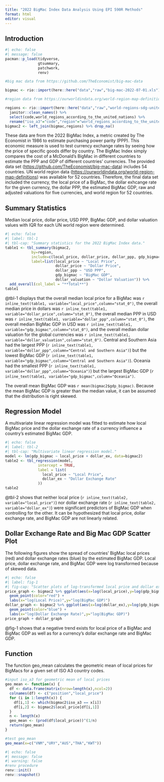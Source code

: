 ```yaml
---
title: "2022 BigMac Index Data Analysis Using EPI 590R Methods"
format: html
editor: visual
---
```


## Introduction

```r
#| echo: false
#| message: false
pacman::p_load(tidyverse,
               gtsummary,
               patchwork,
               renv)

#big mac data from https://github.com/TheEconomist/big-mac-data 

bigmac <- rio::import(here::here("data","raw","big-mac-2022-07-01.xls")) %>% janitor::clean_names()

#region data from https://ourworldindata.org/world-region-map-definitions

regions <- rio::import(here::here("data","raw","world-regions-sdg-united-nations.csv")) %>% 
  janitor::clean_names() %>% 
  select(code,world_regions_according_to_the_united_nations) %>% 
  rename("iso_a3"="code","region"="world_regions_according_to_the_united_nations")
bigmac2 <- left_join(bigmac,regions) %>% drop_na()
```

These data are from the 2022 BigMac Index, a metric created by The Economist in 1986 to estimate purchasing power parity (PPP). This economic measure is used to test currency exchange rates by seeing how the price of specific goods differ by country. The BigMac Index simply compares the cost of a McDonald's BigMac in different countries to estimate the PPP and GDP of different countries' currencies. The provided data set (<https://github.com/TheEconomist/big-mac-data>) includes 54 countries. UN world region data (<https://ourworldindata.org/world-region-map-definitions>) was available for 52 countries. Therefore, the final data set included the currency, the local price of a BigMac, the dollar exhcange rate for the given currency, the dollar PPP, the estimated BigMac GDP, raw and adjusted valuations for five currencies, and world region for 52 countries.

## Summary Statistics

Median local price, dollar price, USD PPP, BigMac GDP, and dollar valuation values with IQR for each UN world region were determined.

```r
#| echo: false
#| label: tbl-1
#| tbl-cap: "Summary statistics for the 2022 BigMac Index data."
table1 <- tbl_summary(bigmac2,
            by=region,
            include=c(local_price, dollar_price, dollar_ppp, gdp_bigmac, dollar_valuation),
            label=list(local_price ~ "Local Price",
                       dollar_price ~ "Dollar Price",
                       dollar_ppp ~ "USD PPP",
                       gdp_bigmac ~ "BigMac GDP",
                       dollar_valuation ~ "Dollar Valuation")) %>% 
  add_overall(col_label = "**Total**")
table1
```

@tbl-1 displays that the overall median local price for a BigMac was `r inline_text(table1, variable="local_price",column="stat_0")`, the overall median price in dollars was `r inline_text(table1, variable="dollar_price",column="stat_0")`, the overall median PPP in USD was `r inline_text(table1, variable="dollar_ppp",column="stat_0")`, the overall median BigMac GDP in USD was `r inline_text(table1, variable="gdp_bigmac",column="stat_0")`, and the overall median dollar valuation for the global currencies was `r inline_text(table1, variable="dollar_valuation",column="stat_0")`. Central and Southern Asia had the largest PPP (`r inline_text(table1, variable="dollar_ppp",column="Central and Southern Asia")`) but the lowest BigMac GDP (`r inline_text(table1, variable="gdp_bigmac",column="Central and Southern Asia")`). Oceania had the smallest PPP (`r inline_text(table1, variable="dollar_ppp",column="Oceania")`) but the largest BigMac GDP (`r inline_text(table1, variable="gdp_bigmac",column="Oceania")`.

The overall mean BigMac GDP was `r mean(bigmac2$gdp_bigmac)`. Because the mean BigMac GDP is greater than the median value, it can be assumed that the distribution is right skewed.

## Regression Model

A multivariate linear regression model was fitted to estimate how local BigMac price and the dollar exchange rate of a currency influence a country's estimated BigMac GDP.

```r
#| echo: false
#| label: tbl-2
#| tbl-cap: "Multivariate linear regression model."
model <- lm(gdp_bigmac ~ local_price + dollar_ex, data=bigmac2)
table2 <- tbl_regression(model,
               intercept = TRUE,
               label = list(
                 local_price ~ "Local Price",
                 dollar_ex ~ "Dollar Exchange Rate"
               ))
table2
```

@tbl-2 shows that neither local price (`r inline_text(table2, variable="local_price")`) nor dollar exchange rate (`r inline_text(table2, variable="dollar_ex")`) were significant predictors of BigMac GDP when controlling for the other.  It can be hypothesized that local price, dollar exchange rate, and BigMac GDP are not linearly related.

## Dollar Exchange Rate and Big Mac GDP Scatter Plot

The following figures show the spread of countries' BigMac local prices (red) and dollar exchange rates (blue) by the estimated BigMac GDP. Local price, dollar exchange rate, and BigMac GDP were log transformed because of skewed data.

```r
#| echo: false
#| label: fig-1
#| fig-cap: "Scatter plots of log-transformed local price and dollar exchange rate by log transformed BigMac GDP."
price_graph <- bigmac2 %>% ggplot(aes(x=log(local_price),y=log(gdp_bigmac))) + 
  geom_point(color="red") +
  labs(x="log(Local Price)",y="log(BigMac GDP)")
dollar_graph <- bigmac2 %>% ggplot(aes(x=log(dollar_ex),y=log(gdp_bigmac))) + 
  geom_point(color="blue") +
  labs(x="log(Dollar Exchange Rate)",y="log(BigMac GDP)")
price_graph + dollar_graph
```

@fig-1 shows that a negative trend exists for local price of a BigMac and BigMac GDP as well as for a currency's dollar exchange rate and BigMac GDP.

## Function

The function geo_mean calculates the geometric mean of local prices for BigMacs for a given set of ISO A3 country codes.

```r
#input iso_a3 for geometric mean of local prices
geo_mean <- function(x) {
  df <- data.frame(matrix(nrow=length(x),ncol=2))
  colnames(df) <- c("position","local_price")
  for (i in 1:length(x)) {
    df[i,1] <- which(bigmac2$iso_a3 == x[i])
    df[i,2] <- bigmac2$local_price[df[i,1]]
  }
  n <- length(x)
  geo_mean <- (prod(df$local_price))^(1/n)
  return(geo_mean)
}

#test geo_mean
geo_mean(x=c("VNM","URY","AUS","THA","KWT"))
```

```r
#| echo: false
#| message: false
#| warning: false
#renv procedure
renv::init()
renv::snapshot()
```
